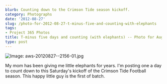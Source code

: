 ```yaml
---
blurb: Counting down to the Crimson Tide season kickoff.
category: Photographs
date: '2012-08-27'
slug: /photo-for-2012-08-27-t-minus-five-and-counting-with-elephants
tags:
- Project 365 Photos
title: T-minus five days and counting (with elephants) -- Photo for August 27, 2012
type: post
---
```



![Image: aws-20120827--2156-01.jpg](/aws-20120827--2156-01.jpg)

My mom has been giving me little elephants for years. I'm posting one a day to count down to this Saturday's kickoff of the Crimson Tide Football season. This happy little guy is the first of batch.